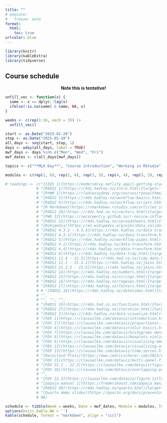 ```yaml
---
title: ""
# execute:
#   freeze: auto
format:
  html:
    toc: true
urlcolor: blue
---
```

``` r
library(knitr)
library(kableExtra)
library(tidyverse)
```

## Course schedule

<center>
**Note this is tentative!**
</center>

``` r
unfill_vec <- function(x) {
  same <- x == dplyr::lag(x)
  ifelse(!is.na(same) & same, NA, x)
}

weeks <- c(rep(1:16, each = 3)) |> 
  unfill_vec()

start <- as.Date("2025-01-20")
stop <- as.Date("2025-05-10")
all_days <- seq(start, stop, 1)
days <- wday(all_days, label = TRUE)
mwf_days <- days %in% c("Mon", "Wed", "Fri")
mwf_dates <- c(all_days[mwf_days])

topics <- c("**MLK Day**", "Course introduction", "Working in RStudio", "Coding basics", "Workflows", "Literate programming", "Data types", "Data structures", "Importing data", "Validating data", "Selecting columns", "Mutating columns", "Piping commands", "Filtering rows", "Summarizing rows", "Pivoting data", "Separating data", "Merging columns", "Merging rows", "Numbers", "Strings", "Matching patterns", "Factors", "Dates", "**Spring break**", "**Spring break**", "**Spring break**", "Functions", "Iteration", "Grammar of graphics I", "Grammar of graphics II", "Design and themes", "Color", "Plotting distributions: histograms", "Plotting distributions: boxplots", "Plotting amounts: bar charts", "Plotting x-y data: associations", "**Nebraska Symposium**", "Plotting x-y data: time series", "Plotting x-y data: categories", "Adjusting axes", "Annotating plots", "Plotting challenge", "Tables", "Publications", "Advanced R Markdown", "Statistics I", "Statistics II")

modules <- c(rep(1, 6), rep(2, 4), rep(3, 5), rep(4, 4), rep(5, 5), rep(NA, 3), rep(6, 2), rep(7, 4), rep(8, 4), NA, 8, 8, rep(9, 3), rep(10, 3), 11, 11)

# readings <- c("[SIDS 1](https://moderndive.netlify.app/1-getting-started.html){target='_blank'}, [Wickham 2020](https://tidyverse.tidyverse.org/articles/manifesto.html){target='_blank'}", 
              # "[R4DS2 1](https://r4ds.hadley.nz/intro.html){target='_blank'}", 
              # "[RYWM 1](https://rladiessydney.org/courses/ryouwithme/01-basicbasics-1/){target='_blank'}",
              # "[R4DS2 3](https://r4ds.hadley.nz/workflow-basics.html){target='_blank'}, [7.1 - 7.2](https://r4ds.hadley.nz/workflow-style.html){target='_blank'}", 
              # "[R4DS2 9](https://r4ds.hadley.nz/workflow-scripts.html){target='_blank'}", 
              # "[R Markdown](https://rmarkdown.rstudio.com/articles_intro.html), [Markdown tutorial](https://commonmark.org/help/tutorial/){target='_blank'}", 
              # "[R4DS1 20](https://r4ds.had.co.nz/vectors.html){target='_blank'}", 
              # "[PWR 13](https://swcarpentry.github.io/r-novice-inflammation/13-supp-data-structures/){target='_blank'}",
              # "[R4DS2 22](https://r4ds.hadley.nz/spreadsheets.html){target='_blank'}", 
              # "[Wikipedia](https://en.wikipedia.org/wiki/Data_validation){target='_blank'}",
              # "[R4DS2 4.3.2 - 4.3.4](https://r4ds.hadley.nz/data-transform.html#sec-select){target='_blank'}", 
              # "[R4DS2 4.3.1](https://r4ds.hadley.nz/data-transform.html#sec-mutate){target='_blank'}", 
              # "[R4DS2 5](https://r4ds.hadley.nz/workflow-pipes.html){target='_blank'}",
              # "[R4DS2 4.2](https://r4ds.hadley.nz/data-transform.html#filter){target='_blank'}",
              # "[R4DS2 4.4](https://r4ds.hadley.nz/data-transform.html#groups){target='_blank'}",
              # "[R4DS2 6](https://r4ds.hadley.nz/data-tidy.html){target='_blank'}", 
              # "[R4DS1 12.4 - 12.5](https://r4ds.had.co.nz/tidy-data.html#separating-and-uniting){target='_blank'}", 
              # "[R4DS2 21.1 - 21.3.2](https://r4ds.hadley.nz/joins.html){target='_blank'}", 
              # "[R4DS2 21.3.3 - 21.5](https://r4ds.hadley.nz/joins.html#filtering-joins){target='_blank'}", 
              # "[R4DS2 14](https://r4ds.hadley.nz/numbers.html){target='_blank'}", 
              # "[R4DS2 15](https://r4ds.hadley.nz/strings.html){target='_blank'}", 
              # "[R4DS2 16](https://r4ds.hadley.nz/regexps.html){target='_blank'}", 
              # "[R4DS2 17](https://r4ds.hadley.nz/factors.html){target='_blank'},", 
              # # "[R4DS2 18](https://r4ds.hadley.nz/datetimes.html){target='_blank'},", 
              # "",
              # "", "", "",
              # "[R4DS1 19](https://r4ds.had.co.nz/functions.html){target='_blank'}",
              # "[R4DS2 27](https://r4ds.hadley.nz/iteration.html){target='_blank'}", 
              # "[R4DS2 2](https://r4ds.hadley.nz/data-visualize.html){target='_blank'}, [11](https://r4ds.hadley.nz/layers.html){target='_blank'}", 
              # "[FDV 1](https://clauswilke.com/dataviz/introduction.html){target='_blank'}, [2](https://clauswilke.com/dataviz/aesthetic-mapping.html){target='_blank'}, [3](https://clauswilke.com/dataviz/coordinate-systems-axes.html){target='_blank'}", 
              # "[FDV 17](https://clauswilke.com/dataviz/proportional-ink.html){target='_blank'}, [25](https://clauswilke.com/dataviz/avoid-line-drawings.html){target='_blank'}, [26](https://clauswilke.com/dataviz/no-3d.html){target='_blank'}, [29](https://clauswilke.com/dataviz/telling-a-story.html){target='_blank'}", 
              # "[FDV 4](https://clauswilke.com/dataviz/color-basics.html){target='_blank'}, [19](https://clauswilke.com/dataviz/color-pitfalls.html){target='_blank'}, [Cookbook for R](http://www.cookbook-r.com/Graphs/Colors_(ggplot2)/){target='_blank'}",
              # "[FDV 7](https://clauswilke.com/dataviz/histograms-density-plots.html){target='_blank'}", 
              # "[FDV 9](https://clauswilke.com/dataviz/boxplots-violins.html){target='_blank'}", 
              # "[FDV 6](https://clauswilke.com/dataviz/visualizing-amounts.html){target='_blank'}", 
              # "[FDV 12](https://clauswilke.com/dataviz/visualizing-associations.html){target='_blank'}", 
              # "[FDV 13](https://clauswilke.com/dataviz/time-series.html){target='_blank'}, [14](https://clauswilke.com/dataviz/visualizing-trends.html){target='_blank'}",
              # "[Raincloud Plots](https://www.cedricscherer.com/2021/06/06/visualizing-distributions-with-raincloud-plots-and-how-to-create-them-with-ggplot2/)",
              # "[FDV 21](https://clauswilke.com/dataviz/multi-panel-figures.html){target='_blank'}, [24](https://clauswilke.com/dataviz/small-axis-labels.html){target='_blank'}", 
              # "[FDV 22.1 - 22.2](https://clauswilke.com/dataviz/figure-titles-captions.html){target='_blank'}, [R4DS2 13](https://r4ds.hadley.nz/communication.html){target='_blank'}", 
              # "[FDV 18](https://clauswilke.com/dataviz/overlapping-points.html){target='_blank'}, [20](https://clauswilke.com/dataviz/redundant-coding.html){target='_blank'}", 
              # "",
              # "[FDV 22.3](https://clauswilke.com/dataviz/figure-titles-captions.html#tables){target='_blank'}, [RMC 10.1](https://bookdown.org/yihui/rmarkdown-cookbook/kable.html){target='_blank'}", 
              # "[papaja manual 1](https://frederikaust.com/papaja_man/introduction.html){target='_blank'}",
              # "[R4DS2 30](https://r4ds.hadley.nz/quarto.html){target='_blank'}",
              # "[Quarto demo slides](https://quarto.org/docs/presentations/revealjs/demo/#/title-slide){target='_blank'}",
              # NA)

schedule <- tibble(Week = weeks, Date = mwf_dates, Module = modules, Topic = topics)
options(knitr.kable.NA = '')
kable(schedule, format = "markdown", align = "cccl")
```
<!-- \vspace{-5mm} -->
<!-- FDV = [Fundamentals of Data Visualization](https://clauswilke.com/dataviz), R4DS1 = [R for Data Science 1st edition](https://r4ds.had.co.nz/), R4DS1 = [R for Data Science 2nd edition](https://r4ds.hadley.nz/), PWR = [Programming with R](https://swcarpentry.github.io/r-novice-inflammation/), RMC = [R Markdown Cookbook](https://bookdown.org/yihui/rmarkdown-cookbook), RYWM = [RYouWithMe](https://rladiessydney.org/courses/ryouwithme/), SIDS = [Statistical Inference via Data Science](https://moderndive.netlify.app/) -->

<!-- P = Presentation, S = Slides, C = Code, E = Exercises -->
